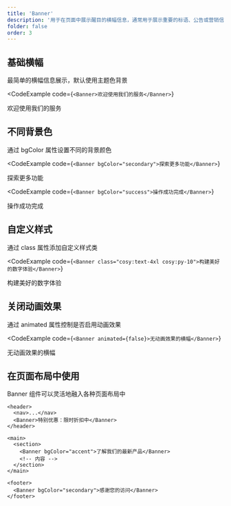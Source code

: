 ```yaml
---
title: 'Banner'
description: '用于在页面中展示醒目的横幅信息，通常用于展示重要的标语、公告或营销信息'
folder: false
order: 3
---
```



## 基础横幅

最简单的横幅信息展示，默认使用主题色背景

<CodeExample
  code={`<Banner>欢迎使用我们的服务</Banner>`}
>
  <Banner>欢迎使用我们的服务</Banner>
</CodeExample>

## 不同背景色

通过 bgColor 属性设置不同的背景颜色

<CodeExample
  code={`<Banner bgColor="secondary">探索更多功能</Banner>`}
>
  <Banner bgColor="secondary">探索更多功能</Banner>
</CodeExample>

<CodeExample
  code={`<Banner bgColor="success">操作成功完成</Banner>`}
>
  <Banner bgColor="success">操作成功完成</Banner>
</CodeExample>

## 自定义样式

通过 class 属性添加自定义样式类

<CodeExample
  code={`<Banner class="cosy:text-4xl cosy:py-10">构建美好的数字体验</Banner>`}
>
  <Banner class="cosy:text-4xl cosy:py-10">构建美好的数字体验</Banner>
</CodeExample>

## 关闭动画效果

通过 animated 属性控制是否启用动画效果

<CodeExample
  code={`<Banner animated={false}>无动画效果的横幅</Banner>`}
>
  <Banner animated={false}>无动画效果的横幅</Banner>
</CodeExample>

## 在页面布局中使用

Banner 组件可以灵活地融入各种页面布局中

```astro
<header>
  <nav>...</nav>
  <Banner>特别优惠：限时折扣中</Banner>
</header>

<main>
  <section>
    <Banner bgColor="accent">了解我们的最新产品</Banner>
    <!-- 内容 -->
  </section>
</main>

<footer>
  <Banner bgColor="secondary">感谢您的访问</Banner>
</footer>
``` 
